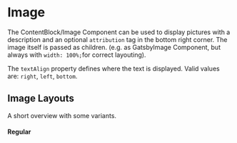 
<Meta title="Components/Image" component={Image} />

# Image

The ContentBlock/Image Component can be used to display pictures with a description and an optional `attribution` tag in the bottom right corner.
The image itself is passed as children. (e.g. as GatsbyImage Component, but always with `width: 100%;`for correct layouting).

The `textAlign` property defines where the text is displayed.
Valid values are: `right`, `left`, `bottom`.

## Image Layouts

A short overview with some variants.

#### Regular

<Canvas>
  <Story story={Regular} />
</Canvas>
